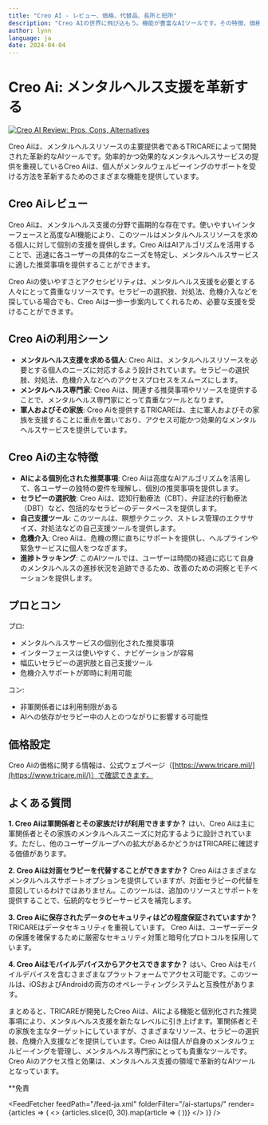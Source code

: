```yaml
---
title: "Creo AI - レビュー、価格、代替品、長所と短所"
description: "Creo AIの世界に飛び込もう。機能が豊富なAIツールです。その特徴、価格、そしてどのようにインパクトを与えているかを学びましょう。見逃さないでください！"
author: lynn
language: ja
date: 2024-04-04
---
```

        
# Creo Ai: メンタルヘルス支援を革新する


<BlogHeader />


[![Creo AI Review: Pros, Cons, Alternatives](/ai-startups/creo-ai.png)](https://www.tricare.mil/)



Creo Aiは、メンタルヘルスリソースの主要提供者であるTRICAREによって開発された革新的なAIツールです。効率的かつ効果的なメンタルヘルスサービスの提供を重視しているCreo Aiは、個人がメンタルウェルビーイングのサポートを受ける方法を革新するためのさまざまな機能を提供しています。

## Creo Aiレビュー

Creo Aiは、メンタルヘルス支援の分野で画期的な存在です。使いやすいインターフェースと高度なAI機能により、このツールはメンタルヘルスリソースを求める個人に対して個別の支援を提供します。Creo AiはAIアルゴリズムを活用することで、迅速に各ユーザーの具体的なニーズを特定し、メンタルヘルスサービスに適した推奨事項を提供することができます。

Creo Aiの使いやすさとアクセシビリティは、メンタルヘルス支援を必要とする人々にとって貴重なリソースです。セラピーの選択肢、対処法、危機介入などを探している場合でも、Creo Aiは一歩一歩案内してくれるため、必要な支援を受けることができます。

## Creo Aiの利用シーン

- **メンタルヘルス支援を求める個人**: Creo Aiは、メンタルヘルスリソースを必要とする個人のニーズに対応するよう設計されています。セラピーの選択肢、対処法、危機介入などへのアクセスプロセスをスムーズにします。
- **メンタルヘルス専門家**: Creo Aiは、関連する推奨事項やリソースを提供することで、メンタルヘルス専門家にとって貴重なツールとなります。
- **軍人およびその家族**: Creo Aiを提供するTRICAREは、主に軍人およびその家族を支援することに重点を置いており、アクセス可能かつ効果的なメンタルヘルスサービスを提供しています。

## Creo Aiの主な特徴

- **AIによる個別化された推奨事項**: Creo Aiは高度なAIアルゴリズムを活用して、各ユーザーの独特の要件を理解し、個別の推奨事項を提供します。
- **セラピーの選択肢**: Creo Aiは、認知行動療法（CBT）、弁証法的行動療法（DBT）など、包括的なセラピーのデータベースを提供します。
- **自己支援ツール**: このツールは、瞑想テクニック、ストレス管理のエクササイズ、対処法などの自己支援ツールを提供します。
- **危機介入**: Creo Aiは、危機の際に直ちにサポートを提供し、ヘルプラインや緊急サービスに個人をつなぎます。
- **進捗トラッキング**: このAIツールでは、ユーザーは時間の経過に応じて自身のメンタルヘルスの進捗状況を追跡できるため、改善のための洞察とモチベーションを提供します。

## プロとコン

プロ:
- メンタルヘルスサービスの個別化された推奨事項
- インターフェースは使いやすく、ナビゲーションが容易
- 幅広いセラピーの選択肢と自己支援ツール
- 危機介入サポートが即時に利用可能

コン:
- 非軍関係者には利用制限がある
- AIへの依存がセラピー中の人とのつながりに影響する可能性

## 価格設定

Creo Aiの価格に関する情報は、公式ウェブページ（[https://www.tricare.mil/](https://www.tricare.mil/)）で確認できます。

## よくある質問

**1. Creo Aiは軍関係者とその家族だけが利用できますか？**
はい、Creo Aiは主に軍関係者とその家族のメンタルヘルスニーズに対応するように設計されています。ただし、他のユーザーグループへの拡大があるかどうかはTRICAREに確認する価値があります。

**2. Creo Aiは対面セラピーを代替することができますか？**
Creo Aiはさまざまなメンタルヘルスサポートオプションを提供していますが、対面セラピーの代替を意図しているわけではありません。このツールは、追加のリソースとサポートを提供することで、伝統的なセラピーサービスを補完します。

**3. Creo Aiに保存されたデータのセキュリティはどの程度保証されていますか？**
TRICAREはデータセキュリティを重視しています。 Creo Aiは、ユーザーデータの保護を確保するために厳密なセキュリティ対策と暗号化プロトコルを採用しています。

**4. Creo Aiはモバイルデバイスからアクセスできますか？**
はい、Creo Aiはモバイルデバイスを含むさまざまなプラットフォームでアクセス可能です。このツールは、iOSおよびAndroidの両方のオペレーティングシステムと互換性があります。

まとめると、TRICAREが開発したCreo Aiは、AIによる機能と個別化された推奨事項により、メンタルヘルス支援を新たなレベルに引き上げます。軍関係者とその家族を主なターゲットにしていますが、さまざまなリソース、セラピーの選択肢、危機介入支援などを提供しています。Creo Aiは個人が自身のメンタルウェルビーイングを管理し、メンタルヘルス専門家にとっても貴重なツールです。Creo Aiのアクセス性と効果は、メンタルヘルス支援の領域で革新的なAIツールとなっています。

**免責


<AdComponent />


<FeedFetcher feedPath="/feed-ja.xml" folderFilter="/ai-startups/" render={articles => (
    <>
        <Cards>
            {articles.slice(0, 30).map(article => (
                <Card key={article.link} title={article.title} href={article.link} />
            ))}
        </Cards>
    </>
)} />

